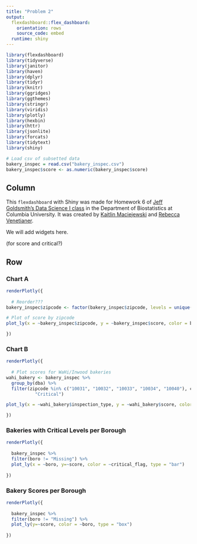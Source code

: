 ```yaml
---
title: "Problem 2"
output: 
  flexdashboard::flex_dashboard:
    orientation: rows
    source_code: embed
  runtime: shiny
---
```


```r
library(flexdashboard)
library(tidyverse)
library(janitor)
library(haven)
library(dplyr)
library(tidyr)
library(knitr)
library(ggridges)
library(ggthemes)
library(stringr)
library(viridis)
library(plotly)
library(hexbin)
library(httr)
library(jsonlite)
library(forcats)
library(tidytext)
library(shiny)
```


```r
# Load csv of subsetted data
bakery_inspec = read.csv("bakery_inspec.csv")
bakery_inspec$score <- as.numeric(bakery_inspec$score)
```

Column {.sidebar}
-----------------------------------------------------------------------
This `flexdashboard` with Shiny was made for Homework 6 of [Jeff Goldsmith's Data Science I class](http://jeffgoldsmith.com/DSI/homework_6.html) in the Department of Biostatistics at Columbia University. It was created by [Kaitlin Maciejewski](https://github.com/k-maciejewski) and [Rebecca Venetianer](https://github.com/rvenetianer).

We will add widgets here.

(for score and critical?)

Row {.tabset .tabset-fade } 
-----------------------------------------------------------------------

### Chart A

```r
renderPlotly({ 
  
  # Reorder???
bakery_inspec$zipcode <- factor(bakery_inspec$zipcode, levels = unique(bakery_inspec$zipcode)[order(bakery_inspec$score, decreasing = FALSE)])

# Plot of score by zipcode
plot_ly(x = ~bakery_inspec$zipcode, y = ~bakery_inspec$score, color = bakery_inspec$zipcode, type = "bar")

})
```


### Chart B

```r
renderPlotly({
  
  # Plot scores for WaHi/Inwood bakeries
wahi_bakery <- bakery_inspec %>%
  group_by(dba) %>%
  filter(zipcode %in% c("10031", "10032", "10033", "10034", "10040"), critical_flag == 
           "Critical")

plot_ly(x = ~wahi_bakery$inspection_type, y = ~wahi_bakery$score, color = ~wahi_bakery$inspection_type, type = "bar")

})
```

### Bakeries with Critical Levels per Borough

```r
renderPlotly({
  
  bakery_inspec %>%
  filter(boro != "Missing") %>% 
  plot_ly(x = ~boro, y=~score, color = ~critical_flag, type = "bar")
  
})
```


### Bakery Scores per Borough

```r
renderPlotly({
  
  bakery_inspec %>%
  filter(boro != "Missing") %>%
  plot_ly(y=~score, color = ~boro, type = "box")
  
})
```

